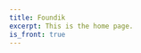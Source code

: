 ```yaml
---
title: Foundik
excerpt: This is the home page.
is_front: true
---
```


<Head name = "Foundik"/>
<Cover />

<Section heading="What do we offer?">
  <Offers />
</Section>

<Section heading="Pricing" sx={{
  bg: "muted",
  paddingY: 128
}}>
  <Pricing />
</Section>

<Section heading = "Getting started">
    <GettingStarted />
</Section>

<Section
  heading="Contact"
  sx={{
    bg: "muted",
    paddingY: 128
  }}>
  <Contact />
</Section>

